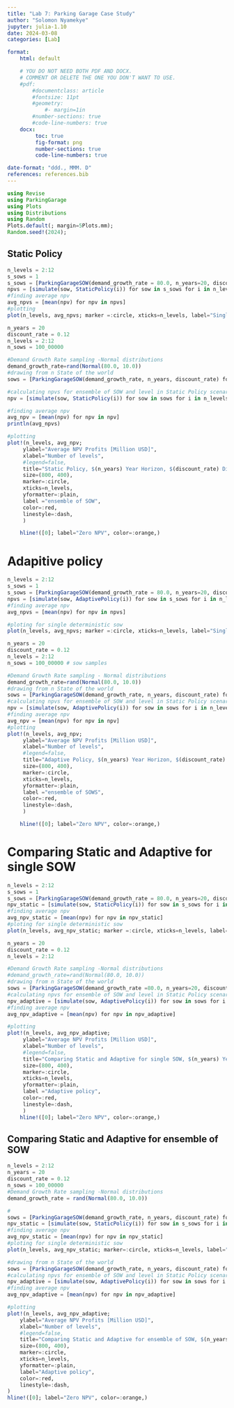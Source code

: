 ```yaml
---
title: "Lab 7: Parking Garage Case Study"
author: "Solomon Nyamekye"
jupyter: julia-1.10
date: 2024-03-08
categories: [Lab]

format: 
    html: default

    # YOU DO NOT NEED BOTH PDF AND DOCX.
    # COMMENT OR DELETE THE ONE YOU DON'T WANT TO USE.
    #pdf:
        #documentclass: article
        #fontsize: 11pt
        #geometry:
            #- margin=1in  
        #number-sections: true
        #code-line-numbers: true
    docx: 
         toc: true
         fig-format: png
         number-sections: true
         code-line-numbers: true

date-format: "ddd., MMM. D"
references: references.bib
---
```

```julia
using Revise
using ParkingGarage
using Plots
using Distributions
using Random
Plots.default(; margin=5Plots.mm);
Random.seed!(2024);
```
## Static Policy 

```julia
n_levels = 2:12
s_sows = 1 
s_sows = [ParkingGarageSOW(demand_growth_rate = 80.0, n_years=20, discount_rate=0.12) for sows in s_sows]
npvs = [simulate(sow, StaticPolicy(i)) for sow in s_sows for i in n_levels]
#finding average npv
avg_npvs = [mean(npv) for npv in npvs]
#plotting
plot(n_levels, avg_npvs; marker =:circle, xticks=n_levels, label="Single SOW", color=:black,)  

n_years = 20
discount_rate = 0.12
n_levels = 2:12
n_sows = 100_00000

#Demand Growth Rate sampling -Normal distributions
demand_growth_rate=rand(Normal(80.0, 10.0))
#drawing from n State of the world
sows = [ParkingGarageSOW(demand_growth_rate, n_years, discount_rate) for sows in n_sows]

#calculating npvs for ensemble of SOW and level in Static Policy scenario
npv = [simulate(sow, StaticPolicy(i)) for sow in sows for i in n_levels]

#finding average npv
avg_npv = [mean(npv) for npv in npv]
println(avg_npvs)

#plotting 
plot!(n_levels, avg_npv;
     ylabel="Average NPV Profits [Million USD]",
     xlabel="Number of levels",
     #legend=false,
     title="Static Policy, $(n_years) Year Horizon, $(discount_rate) Discount",
     size=(800, 400),
     marker=:circle,
     xticks=n_levels,
     yformatter=:plain,
     label ="ensemble of SOW",
     color=:red,
     linestyle=:dash,
     )

    hline!([0]; label="Zero NPV", color=:orange,)
```
# Adapitive policy 

```julia
n_levels = 2:12
s_sows = 1 
s_sows = [ParkingGarageSOW(demand_growth_rate = 80.0, n_years=20, discount_rate=0.12) for sows in s_sows]
npvs = [simulate(sow, AdaptivePolicy(i)) for sow in s_sows for i in n_levels]
#finding average npv
avg_npvs = [mean(npv) for npv in npvs]

#ploting for single deterministic sow
plot(n_levels, avg_npvs; marker =:circle, xticks=n_levels, label="Single SOW", color=:black,)  

n_years = 20
discount_rate = 0.12
n_levels = 2:12
n_sows = 100_00000 # sow samples 

#Demand Growth Rate sampling - Normal distributions
demand_growth_rate=rand(Normal(80.0, 10.0))
#drawing from n State of the world
sows = [ParkingGarageSOW(demand_growth_rate, n_years, discount_rate) for sows in n_sows]
#calculating npvs for ensemble of SOW and level in Static Policy scenario
npv = [simulate(sow, AdaptivePolicy(i)) for sow in sows for i in n_levels]
#finding average npv
avg_npv = [mean(npv) for npv in npv]
#plotting 
plot!(n_levels, avg_npv;
     ylabel="Average NPV Profits [Million USD]",
     xlabel="Number of levels",
     #legend=false,
     title="Adaptive Policy, $(n_years) Year Horizon, $(discount_rate) Discount",
     size=(800, 400),
     marker=:circle,
     xticks=n_levels,
     yformatter=:plain,
     label ="ensemble of SOWS",
     color=:red,
     linestyle=:dash,
     )

    hline!([0]; label="Zero NPV", color=:orange,)
```
# Comparing Static and Adaptive for single SOW

```julia
n_levels = 2:12
s_sows = 1 
s_sows = [ParkingGarageSOW(demand_growth_rate = 80.0, n_years=20, discount_rate=0.12) for sows in s_sows]
npv_static = [simulate(sow, StaticPolicy(i)) for sow in s_sows for i in n_levels]
#finding average npv
avg_npv_static = [mean(npv) for npv in npv_static]
#ploting for single deterministic sow
plot(n_levels, avg_npv_static; marker =:circle, xticks=n_levels, label=" Static policy", color=:black,)  

n_years = 20
discount_rate = 0.12
n_levels = 2:12

#Demand Growth Rate sampling -Normal distributions
#demand_growth_rate=rand(Normal(80.0, 10.0))
#drawing from n State of the world
sows = [ParkingGarageSOW(demand_growth_rate =80.0, n_years=20, discount_rate=0.12) for sows in s_sows]
#calculating npvs for ensemble of SOW and level in Static Policy scenario
npv_adaptive = [simulate(sow, AdaptivePolicy(i)) for sow in sows for i in n_levels]
#finding average npv
avg_npv_adaptive = [mean(npv) for npv in npv_adaptive]

#plotting 
plot!(n_levels, avg_npv_adaptive;
     ylabel="Average NPV Profits [Million USD]",
     xlabel="Number of levels",
     #legend=false,
     title="Comparing Static and Adaptive for single SOW, $(n_years) Year Horizon, $(discount_rate) Discount",
     size=(800, 400),
     marker=:circle,
     xticks=n_levels,
     yformatter=:plain,
     label ="Adaptive policy",
     color=:red,
     linestyle=:dash,
     )
    hline!([0]; label="Zero NPV", color=:orange,)
```
## Comparing Static and Adaptive for ensemble of SOW
```julia
n_levels = 2:12
n_years = 20
discount_rate = 0.12
n_sows = 100_00000
#Demand Growth Rate sampling -Normal distributions
demand_growth_rate = rand(Normal(80.0, 10.0))

#
sows = [ParkingGarageSOW(demand_growth_rate, n_years, discount_rate) for sows in n_sows]
npv_static = [simulate(sow, StaticPolicy(i)) for sow in s_sows for i in n_levels]
#finding average npv
avg_npv_static = [mean(npv) for npv in npv_static]
#ploting for single deterministic sow
plot(n_levels, avg_npv_static; marker=:circle, xticks=n_levels, label="Static policy", color=:black,)

#drawing from n State of the world
sows = [ParkingGarageSOW(demand_growth_rate, n_years, discount_rate) for sows in n_sows]
#calculating npvs for ensemble of SOW and level in Static Policy scenario
npv_adaptive = [simulate(sow, AdaptivePolicy(i)) for sow in sows for i in n_levels]
#finding average npv
avg_npv_adaptive = [mean(npv) for npv in npv_adaptive]

#plotting 
plot!(n_levels, avg_npv_adaptive;
    ylabel="Average NPV Profits [Million USD]",
    xlabel="Number of levels",
    #legend=false,
    title="Comparing Static and Adaptive for ensemble of SOW, $(n_years) Year Horizon, $(discount_rate) Discount",
    size=(800, 400),
    marker=:circle,
    xticks=n_levels,
    yformatter=:plain,
    label="Adaptive policy",
    color=:red,
    linestyle=:dash,
)
hline!([0]; label="Zero NPV", color=:orange,)
```
